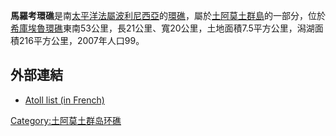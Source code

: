 '''馬羅考環礁'''是南[[太平洋|太平洋]][[法屬波利尼西亞|法屬波利尼西亞]]的[[環礁|環礁]]，屬於[[土阿莫土群島|土阿莫土群島]]的一部分，位於[[希庫埃魯環礁|希庫埃魯環礁]]東南53公里，長21公里、寬20公里，土地面積7.5平方公里，潟湖面積216平方公里，2007年人口99。

==外部連結==
*[http://www.pacific-image.pf/pages/boutic/dboutic_cdrom_sp132.html Atoll list (in French)] {{Wayback|url=http://www.pacific-image.pf/pages/boutic/dboutic_cdrom_sp132.html |date=20070228115907 }}

{{Coord|18|04|S|142|16|W|type:isle_source:dewiki|display=title}}

{{FrenchPolynesia-geo-stub}}
[[Category:土阿莫土群岛环礁|Category:土阿莫土群岛环礁]]